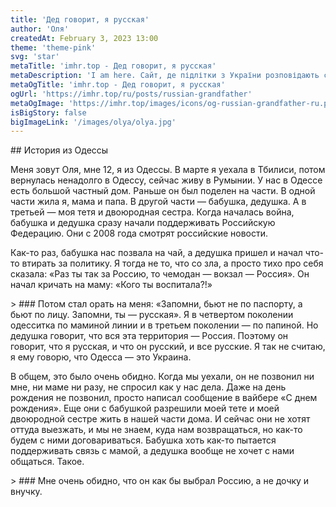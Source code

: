 ```yaml
---
title: 'Дед говорит, я русская'
author: 'Оля'
createdAt: February 3, 2023 13:00
theme: 'theme-pink'
svg: 'star'
metaTitle: 'imhr.top - Дед говорит, я русская'
metaDescription: 'I am here. Сайт, де підлітки з України розповідають свої історії.'
metaOgTitle: 'imhr.top - Дед говорит, я русская'
ogUrl: 'https://imhr.top/ru/posts/russian-grandfather'
metaOgImage: 'https://imhr.top/images/icons/og-russian-grandfather-ru.png'
isBigStory: false
bigImageLink: '/images/olya/olya.jpg'
---
```


<Heading img="/images/olya/olya.jpg" />

<Medium>
  ## История из Одессы

  Меня зовут Оля, мне 12, я из Одессы. В марте я уехала в Тбилиси, потом вернулась ненадолго в Одессу, сейчас живу в Румынии. 
  У нас в Одессе есть большой частный дом. Раньше он был поделен на части. В одной части жила я, мама и папа. В другой части — бабушка, дедушка. А в третьей — моя тетя и двоюродная сестра. Когда началась война, бабушка и дедушка сразу начали поддерживать Российскую Федерацию. Они с 2008 года смотрят российские новости.

  Как-то раз, бабушка нас позвала на чай, а дедушка пришел и начал что-то втирать за политику. Я тогда не то, что со зла, а просто тихо про себя сказала: «Раз ты так за Россию, то чемодан — вокзал — Россия». Он начал кричать на маму: «Кого ты воспитала?!» 
  
</Medium>

<Large>
  > ### Потом стал орать на меня: «Запомни, бьют не по паспорту, а бьют по лицу. Запомни, ты — русская».
</Large>


<Medium>
  Я в четвертом поколении одесситка по маминой линии и в третьем поколении — по папиной. Но дедушка говорит, что вся эта территория — Россия. Поэтому он говорит, что я русская, и что он русский, и все русские. Я так не считаю, я ему говорю, что Одесса — это Украина.

  В общем, это было очень обидно. Когда мы уехали, он не позвонил ни мне, ни маме ни разу, не спросил как у нас дела. Даже на день рождения не позвонил, просто написал сообщение в вайбере «С днем рождения». Еще они с бабушкой разрешили моей тете и моей двоюродной сестре жить в нашей части дома. И сейчас они не хотят оттуда выезжать, и мы не знаем, куда нам возвращаться, но как-то будем с ними договариваться. Бабушка хоть как-то пытается поддерживать связь с мамой, а дедушка вообще не хочет с нами общаться. Такое.

</Medium>

<Large>
  > ### Мне очень обидно, что он как бы выбрал Россию, а не дочку и внучку.
</Large>

